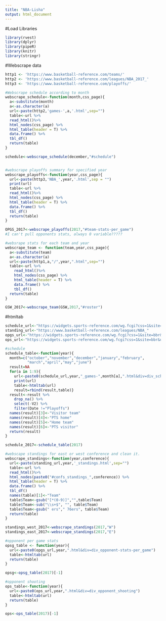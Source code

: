 ```yaml
---
title: "NBA-Lisha"
output: html_document
---
```


#Load Libraries
```r
library(rvest)
library(dplyr)
library(pipeR)
library(knitr)
library(stringr)
```

#Webscrape data
```r
http1 <- 'https://www.basketball-reference.com/teams/'
http2 <- 'https://www.basketball-reference.com/leagues/NBA_2017_'
http3 <- 'https://www.basketball-reference.com/playoffs/'

#Webscrape schedule according to month
webscrape_schedule<-function(month,css_page){
  a<-substitute(month)
  a<-as.character(a)
  url<-paste(http2,'games-',a,'.html',sep="")
  table<-url %>% 
  read_html()%>% 
  html_nodes(css_page) %>% 
  html_table(header = T) %>%
  data.frame() %>%
  tbl_df()
  return(table)
}

schedule<-webscrape_schedule(december,"#schedule")


#webscrape playoffs summary for specified year 
webscrape_playoffs<-function(year,css_page){
  url<-paste(http3,'NBA_',year,'.html',sep = "")
  print(url)
  table<-url %>% 
  read_html()%>% 
  html_nodes(css_page) %>% 
  html_table(header = T) %>%
  data.frame() %>%
  tbl_df()
  return(table)
}

OPGS_2017<-webscrape_playoffs(2017,"#team-stats-per_game")
#I can't pull opponents stats, always 0 variable?????

#websrape stats for each team and year
webscrape_team <- function(team,year,css_page){
  a<-substitute(team)
  a<-as.character(a)
  url<-paste(http1,a,"/",year,".html",sep="")
  table<-url %>% 
    read_html()%>% 
    html_nodes(css_page) %>% 
    html_table(header = T) %>%
    data.frame() %>%
    tbl_df()
  return(table)
}

GSW_2017<-webscrape_team(GSW,2017,"#roster")

```
#htmltab
```r
schedule_url<-"https://widgets.sports-reference.com/wg.fcgi?css=1&site=bbr&url=%2Fleagues%2FNBA_"
standing_url<-"https://www.basketball-reference.com/leagues/NBA_"
opgs_url<-"https://widgets.sports-reference.com/wg.fcgi?css=1&site=bbr&url=%2Fplayoffs%2FNBA_"
ops_url<-"https://widgets.sports-reference.com/wg.fcgi?css=1&site=bbr&url=%2Fplayoffs%2FNBA_"

#schedule
schedule_table<-function(year){
  month=c("october","november","december","january","february",
          "march","april","may","june")
  result=NA
  for(a in 1:9){
    url<-paste0(schedule_url,year,"_games-",month[a],".html&div=div_schedule")
    print(url)
    table<-htmltab(url)
    result=rbind(result,table)}
  result<-result %>% 
    drop_na() %>%
    select(-V2) %>%
    filter(Date !="Playoffs")
  names(result)[3]<-"Visitor team"
  names(result)[4]<-"PTS home"
  names(result)[5]<-"Home team"
  names(result)[6]<-"PTS visitor"
  return(result)
}

schedule_2017<-schedule_table(2017)

#webscape standings for east or west conference and clean it.
webscrape_standings<-function(year,conference){
  url<-paste(standing_url,year,'_standings.html',sep="")
  table<-url %>% 
  read_html()%>% 
  html_nodes(paste0("#confs_standings_",conference)) %>% 
  html_table(header = T) %>%
  data.frame() %>%
  tbl_df()
  names(table)[1]<-"Team"
  table$Team<-gsub("[*(0-9)]","",table$Team)
  table$Team<-sub("\\s+$", "", table$Team)
  table$Team<-gsub(" ers"," 76ers", table$Team)
  return(table)
}

standings_west_2017<-webscrape_standings(2017,"W")
standings_east_2017<-webscrape_standings(2017,"E")

#opponent per game stats
opsg_table <- function(year){
  url<-paste0(opgs_url,year,".html&div=div_opponent-stats-per_game")
  table<-htmltab(url)
  return(table)
}

opsg<-opsg_table(2017)[-1]

#opponent shooting
ops_table<-function(year){
  url<-paste0(ops_url,year,".html&div=div_opponent_shooting")
  table<-htmltab(url)
  return(table)
}

ops<-ops_table(2017)[-1]

```

